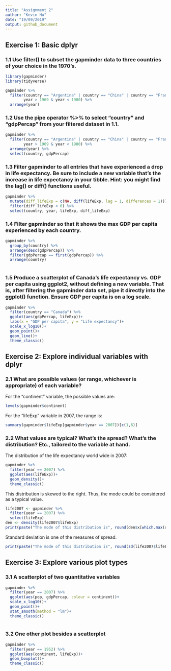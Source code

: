 ---
title: "Assignment 2"
author: "Kevin Hu"
date: "19/09/2019"
output: github_document
---

## Exercise 1: Basic dplyr

### 1.1 Use filter() to subset the gapminder data to three countries of your choice in the 1970’s.

```{r message=FALSE, warning=FALSE, include=FALSE}
library(gapminder)
library(tidyverse)
```
```{r}
gapminder %>% 
  filter(country == "Argentina" | country == "China" | country == "France",
        year > 1969 & year < 1980) %>% 
  arrange(year)
```

### 1.2 Use the pipe operator %>% to select “country” and “gdpPercap” from your filtered dataset in 1.1.
```{r}
gapminder %>% 
  filter(country == "Argentina" | country == "China" | country == "France",
        year > 1969 & year < 1980) %>% 
  arrange(year) %>% 
  select(country, gdpPercap)
```

### 1.3 Filter gapminder to all entries that have experienced a drop in life expectancy. Be sure to include a new variable that’s the increase in life expectancy in your tibble. Hint: you might find the lag() or diff() functions useful.
```{r paged.print=TRUE}
gapminder %>% 
  mutate(diff_lifeExp = c(NA, diff(lifeExp, lag = 1, differences = 1))) %>% 
  filter(diff_lifeExp < 0) %>% 
  select(country, year, lifeExp, diff_lifeExp)
```

### 1.4 Filter gapminder so that it shows the max GDP per capita experienced by each country.
```{r paged.print=TRUE}
gapminder %>% 
  group_by(country) %>% 
  arrange(desc(gdpPercap)) %>% 
  filter(gdpPercap == first(gdpPercap)) %>% 
  arrange(country)
  
```

### 1.5 Produce a scatterplot of Canada’s life expectancy vs. GDP per capita using ggplot2, without defining a new variable. That is, after filtering the gapminder data set, pipe it directly into the ggplot() function. Ensure GDP per capita is on a log scale.
```{r}
gapminder %>% 
  filter(country == "Canada") %>% 
  ggplot(aes(gdpPercap, lifeExp))+
  labs(x = "GDP per capita", y = "Life expectancy")+
  scale_x_log10()+
  geom_point()+
  geom_line()+
  theme_classic()
```

## Exercise 2: Explore individual variables with dplyr

### 2.1 What are possible values (or range, whichever is appropriate) of each variable?
For the "continent" variable, the possible values are:
```{r}
levels(gapminder$continent)
```

For the "lifeExp" variable in 2007, the range is:
```{r}
summary(gapminder$lifeExp[gapminder$year == 2007])[c(1,6)]
```

### 2.2 What values are typical? What’s the spread? What’s the distribution? Etc., tailored to the variable at hand.

The distribution of the life expectancy world wide in 2007:
```{r}
gapminder %>% 
  filter(year == 2007) %>% 
  ggplot(aes(lifeExp))+
  geom_density()+
  theme_classic()
```

This distribution is skewed to the right. Thus, the mode could be considered as a typical value.
```{r}
life2007 <- gapminder %>% 
  filter(year == 2007) %>% 
  select(lifeExp)  
den <- density(life2007$lifeExp)
print(paste("The mode of this distribution is", round(den$x[which.max(den$y)],digits = 2), sep = " "))

```
Standard deviation is one of the measures of spread.
```{r}
print(paste("The mode of this distribution is", round(sd(life2007$lifeExp), digits = 2), sep = " "))
```

## Exercise 3: Explore various plot types

### 3.1 A scatterplot of two quantitative variables
```{r, warning=FALSE}
gapminder %>%
  filter(year == 2007) %>% 
  ggplot(aes(pop, gdpPercap, colour = continent))+
  scale_x_log10()+
  geom_point()+
  stat_smooth(method = "lm")+
  theme_classic()
  
```

### 3.2 One other plot besides a scatterplot
```{r}
gapminder %>% 
  filter(year == 1952) %>% 
  ggplot(aes(continent, lifeExp))+
  geom_boxplot()+
  theme_classic()
```

